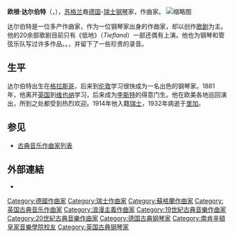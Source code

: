 {{Infobox classical
| 中文名       = 欧根·达尔伯特
| 画像         = Eugen d Albert.png
| 附注         =      
| 原文名       = Eugen d'Albert
| 国别         = 德国    
| 出生日期     = {{birth date|1864|4|10}}
| 出生地       = 格拉斯哥
| 逝世日期     = {{death date and age|1932|3|3|1864|4|10}}
| 逝世地       = 里加
| 所属时期     = 浪漫主义，20世纪
| 所属乐派     =  
| 擅长作品类型 = 歌剧，管弦乐，钢琴曲
| 代表作       = 歌剧《低地》，两部钢琴协奏曲，大提琴协奏曲，钢琴奏鸣曲
| 师从         = [[李斯特·费伦茨|李斯特]]，[[萨利文|萨利文]]
| 学生         = 
| 官方网站     = 
}}

'''欧根·达尔伯特'''（{{lang-de|'''Eugen d'Albert'''}}，{{bd|1864年|4月10日|1932年|3月3日}}），[[苏格兰|苏格兰]]裔[[德国|德国]]-[[瑞士|瑞士]][[钢琴|钢琴]]家，作曲家。
[[File:Eugen_d'Albert_im_Aufnahmesalon_Hupfeld_für_das_Meisterspiel-Klavier_DEA,_1909.jpg|缩略图]]

达尔伯特是一位多产作曲家，作为一位钢琴家出身的作曲家，却以创作[[歌剧|歌剧]]为主。他的20余部歌剧目前只有《低地》（''Tiefland''）一部还偶有上演。他也为钢琴和管弦乐队写过许多作品。{{Citation needed|达尔伯特的音乐色彩绚丽，技巧辉煌，但较缺乏个人特色，目前很少演奏}}。{{Citation needed|作为李斯特的学生，他是历史上最重要的钢琴家之一}}，并留下了一些珍贵的录音。

== 生平 ==
达尔伯特出生在[[格拉斯哥|格拉斯哥]]，后来到[[伦敦|伦敦]]学习很快成为一名出色的钢琴家。1881年，他离开[[英国|英国]]到[[维也纳|维也纳]]学习，后来成为[[李斯特·费伦茨|李斯特]]的得意门生。他在欧美各地巡回演出，所到之处都受到热烈欢迎。1914年他入籍[[瑞士|瑞士]]，1932年病逝于[[里加|里加]]。

== 参见 ==
{{portal|古典音樂}}
* [[古典音乐作曲家列表|古典音乐作曲家列表]]

== 外部連結 ==
{{commonscat|Eugen d'Albert}}
* {{IMSLP|id=Albert, Eugen d'}}

{{Authority control}}

{{DEFAULTSORT:d'Albert, Eugen}}
[[Category:德國作曲家|Category:德國作曲家]]
[[Category:瑞士作曲家|Category:瑞士作曲家]]
[[Category:蘇格蘭作曲家|Category:蘇格蘭作曲家]]
[[Category:英国古典音乐作曲家|Category:英国古典音乐作曲家]]
[[Category:浪漫主義作曲家|Category:浪漫主義作曲家]]
[[Category:19世紀古典音樂作曲家|Category:19世紀古典音樂作曲家]]
[[Category:20世紀古典音樂作曲家|Category:20世紀古典音樂作曲家]]
[[Category:德国古典钢琴家|Category:德国古典钢琴家]]
[[Category:南肯辛頓皇家音樂學院校友|Category:南肯辛頓皇家音樂學院校友]]
[[Category:英国古典钢琴家|Category:英国古典钢琴家]]